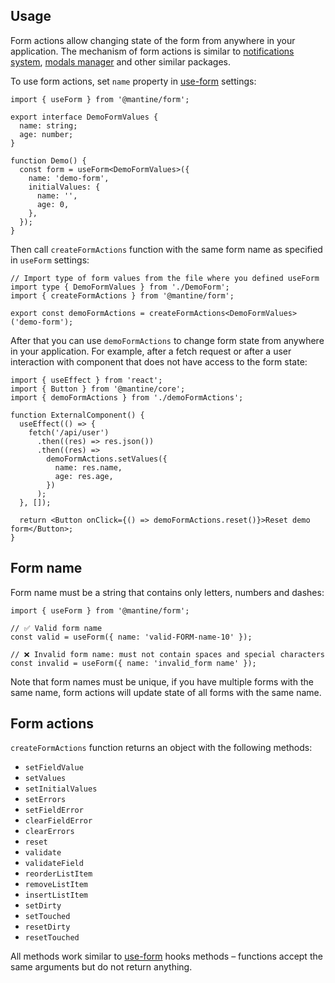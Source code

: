 

## Usage

Form actions allow changing state of the form from anywhere in your application.
The mechanism of form actions is similar to [notifications system](/others/notifications/),
[modals manager](/others/modals/) and other similar packages.

To use form actions, set `name` property in [use-form](/form/use-form/) settings:

```tsx
import { useForm } from '@mantine/form';

export interface DemoFormValues {
  name: string;
  age: number;
}

function Demo() {
  const form = useForm<DemoFormValues>({
    name: 'demo-form',
    initialValues: {
      name: '',
      age: 0,
    },
  });
}
```

Then call `createFormActions` function with the same form name as specified in `useForm` settings:

```tsx
// Import type of form values from the file where you defined useForm
import type { DemoFormValues } from './DemoForm';
import { createFormActions } from '@mantine/form';

export const demoFormActions = createFormActions<DemoFormValues>('demo-form');
```

After that you can use `demoFormActions` to change form state from anywhere in your application.
For example, after a fetch request or after a user interaction with component that does not have access
to the form state:

```tsx
import { useEffect } from 'react';
import { Button } from '@mantine/core';
import { demoFormActions } from './demoFormActions';

function ExternalComponent() {
  useEffect(() => {
    fetch('/api/user')
      .then((res) => res.json())
      .then((res) =>
        demoFormActions.setValues({
          name: res.name,
          age: res.age,
        })
      );
  }, []);

  return <Button onClick={() => demoFormActions.reset()}>Reset demo form</Button>;
}
```

## Form name

Form name must be a string that contains only letters, numbers and dashes:

```tsx
import { useForm } from '@mantine/form';

// ✅ Valid form name
const valid = useForm({ name: 'valid-FORM-name-10' });

// ❌ Invalid form name: must not contain spaces and special characters
const invalid = useForm({ name: 'invalid_form name' });
```

Note that form names must be unique, if you have multiple forms with the same name, form actions will
update state of all forms with the same name.

## Form actions

`createFormActions` function returns an object with the following methods:

- `setFieldValue`
- `setValues`
- `setInitialValues`
- `setErrors`
- `setFieldError`
- `clearFieldError`
- `clearErrors`
- `reset`
- `validate`
- `validateField`
- `reorderListItem`
- `removeListItem`
- `insertListItem`
- `setDirty`
- `setTouched`
- `resetDirty`
- `resetTouched`

All methods work similar to [use-form](/form/use-form/) hooks methods –
functions accept the same arguments but do not return anything.
